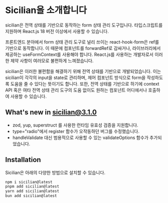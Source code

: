 # Sicilian을 소개합니다

sicilian은 전역 상태를 기반으로 동작하는 form 상태 관리 도구입니다. 타입스크립트를 지원하며 React.js 18 버전 이상에서 사용할 수 있습니다.

프론트엔드 분야에서 form 상태 관리 도구로 널리 쓰이는 react-hook-form은 ref를 기반으로 동작합니다. 이 때문에 컴포넌트를 forwardRef로 감싸거나, 라이브러리에서 제공하는 useFormContext를 사용해야 합니다. React.js를 사용하는 개발자로서 이러한 제약 사항이 여러모로 불편하게 느껴졌습니다.

sicilian은 이러한 불편함을 해결하기 위해 전역 상태를 기반으로 개발되었습니다. 이는 sicilian이 각각의 input을 state로 관리하며, 제어 컴포넌트 방식으로 form을 작성하도록 도움을 줄 수 있다는 뜻이기도 합니다. 또한, 전역 상태를 기반으로 하기에 context API 혹은 여타 전역 상태 관리 도구의 도움 없이도 원하는 컴포넌트 어디에서나 호출하여 사용할 수 있습니다.

##  What's new in sicilian@3.1.0

* zod, yup, superstruct 를 사용한 런타임 유효성 검증을 지원합니다.
* type="radio"에서 register 함수가 오작동하던 버그를 수정했습니다.
* handleValidate 대신 범용적으로 사용할 수 있는 validateOptions 함수가 추가되었습니다. 

## Installation

Sicilian은 아래의 다양한 방법으로 설치할 수 있습니다.

```bash
npm i sicilian@latest
pnpm add sicilian@latest
yarn add sicilian@latest
bun add sicilian@latest
```
